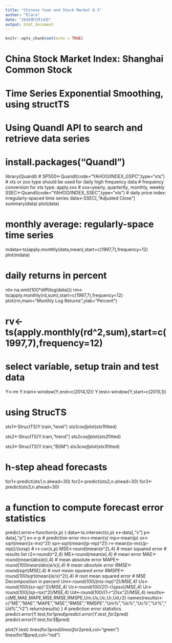 ```yaml
---
title: "Chinese Yuan and Stock Market 6-3"
author: "Elara"
date: "2016年5月14日"
output: html_document
---
```


```r
knitr::opts_chunk$set(echo = TRUE)
```

# China Stock Market Index: Shanghai Common Stock
# Time Series Exponential Smoothing, using structTS
#
# Using Quandl API to search and retrieve data series
# install.packages("Quandl")
library(Quandl)
# SP500<-Quandl(code="YAHOO/INDEX_GSPC",type="xts") 
# xts or zoo type should be used for daily high frequency data
# frequency conversion for xts type: apply.xxx
# xxx=yearly, quartertly, monthly, weekly
SSEC<-Quandl(code="YAHOO/INDEX_SSEC",type="xts") 
# daily price index: irregularly-spaced time series
data<-SSEC[,"Adjusted Close"]
summary(data)
plot(data)

# monthly average: regularly-space time series
mdata<-ts(apply.monthly(data,mean),start=c(1997,7),frequency=12)
plot(mdata)

# daily returns in percent
rd<-na.omit(100*diff(log(data)))
rm<-ts(apply.monthly(rd,sum),start=c(1997,7),frequency=12)
plot(rm,main="Monthly Log Returns",ylab="Percent")

# rv<-ts(apply.monthly(rd^2,sum),start=c(1997,7),frequency=12)

# select variable, setup train and test data 
Y<-rm
Y.train<-window(Y,end=c(2014,12))
Y.test<-window(Y,start=c(2015,1))

# using StrucTS
sts1<-StructTS(Y.train,"level")
sts1$coef
plot(sts1$fitted)

sts2<-StructTS(Y.train,"trend")
sts2$coef
plot(sts2$fitted)

sts3<-StructTS(Y.train,"BSM")
sts3$coef
plot(sts3$fitted)

# h-step ahead forecasts
for1<-predict(sts1,n.ahead=30)
for2<-predict(sts2,n.ahead=30)
for3<-predict(sts3,n.ahead=30)

# a function to compute forecast error statistics
predict.error<-function(x,p) {
  data<-ts.intersect(x,p)
  x<-data[,"x"]
  p<-data[,"p"]
  e<-x-p                           # prediction error
  mx<-mean(x)
  mp<-mean(p)
  sx<-sqrt(mean((x-mx)^2))
  sp<-sqrt(mean((p-mp)^2))
  r<-mean((x-mx)*(p-mp))/(sx*sp)
  # r<-cor(x,p)
  MSE<-round(mean(e^2),4)                   # mean squared error
  # results list
  r2<-round(r^2,4)
  ME<-round(mean(e),4)                      # mean error
  MAE<-round(mean(abs(e)),4)                # mean absolute error
  MAPE<-round(100*mean(abs(e/x)),4)         # mean absolute error
  RMSE<-round(sqrt(MSE),4)                  # root mean squared error
  RMSPE<-round(100*sqrt(mean((e/x)^2)),4)   # root mean squared error
  # MSE Decomposition in percent
  Um<-round(100*((mx-mp)^2)/MSE,4)
  Us<-round(100*((sx-sp)^2)/MSE,4)
  Uc<-round(100*(2*(1-r)*sp*sx)/MSE,4)
  Ur<-round(100*((sp-r*sx)^2)/MSE,4)
  Ud<-round(100*((1-r^2)*sx^2)/MSE,4)
  results<-c(ME,MAE,MAPE,MSE,RMSE,RMSPE,Um,Us,Uc,Ur,Ud,r2)
  names(results)<-c("ME","MAE","MAPE","MSE","RMSE","RMSPE","Um%","Us%","Uc%","Ur%","Ud%","r2")
  return(results)
}
# prediction error statistics
predict.error(Y.test,for1$pred)
predict.error(Y.test,for2$pred)
predict.error(Y.test,for3$pred)

plot(Y.test)
lines(for3$pred)
lines(for2$pred,col="green")
lines(for1$pred,col="red")

